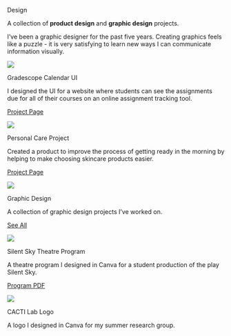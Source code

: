 ::: {.tab-body}



:::{.tab-desc}

::: {.big-text}

Design

:::

::: {.descriptor-text}
A collection of **product design** and **graphic design** projects.

I’ve been a graphic designer for the past five years. Creating graphics feels like a puzzle - it is very satisfying to learn new ways I can communicate information visually.
:::

:::

<!-- start of project container -->

::: {.project-container .p-c-design}

::: {.proj-image .design}

![](/projects/gradescope-cal/images/GCalFinalFinalUI.png)

:::

::: {.proj-title}

Gradescope Calendar UI

:::

::: {.proj-description}

I designed the UI for a website where students can see the assignments due for all of their courses on an online assignment tracking tool. 

:::

:::{.project-links}

[Project Page](GradescopeCalendar.qmd) 

:::

:::
<!-- end of project container -->

<!-- start of project container -->

::: {.project-container .p-c-design}

::: {.proj-image .design}

![](/projects/HCD-skin-care/images/HCD-skin-care-KG/HCDDP14243.jpg)

:::

::: {.proj-title}

Personal Care Project 

:::

::: {.proj-description}

Created a product to improve the process of getting ready in the morning by helping to make choosing skincare products easier.

:::

:::{.project-links}

[Project Page](HCDPersonalCare.qmd) 

:::

:::
<!-- end of project container -->

<!-- start of project container -->

::: {.project-container  .p-c-design}

::: {.proj-image .design}

![](assets-visual/HMC20251Back.png)

:::

::: {.proj-title}

Graphic Design

:::

::: {.proj-description}

A collection of graphic design projects I've worked on.

:::

:::{.project-links .wide}

[See All](GraphicDesign.qmd) 

:::

:::
<!-- end of project container -->


<!-- start of project container -->

::: {.project-container  .p-c-design}

::: {.proj-image .design}

![](assets-visual/SilentSky.png)

:::

::: {.proj-title}

Silent Sky Theatre Program

:::

::: {.proj-description}

A theatre program I designed in Canva for a student production of the play Silent Sky.

:::

:::{.project-links}

[Program PDF](/tab-design/assets-projects/SilentSkyProgram.pdf) 

:::

:::
<!-- end of project container -->

<!-- start of project container -->

::: {.project-container  .p-c-design}

::: {.proj-image}

![](/images/CACTILogo.png)

:::

::: {.proj-title}

CACTI Lab Logo

:::

::: {.proj-description}

A logo I designed in Canva for my summer research group. 

:::

:::{.project-links}



:::

:::
<!-- end of project container -->












:::
